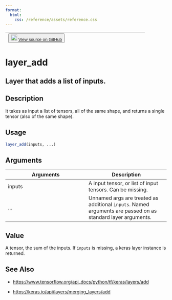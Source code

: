 ```yaml
---
format:
  html:
    css: /reference/assets/reference.css
---
```


| <button class="button"> ![](/reference/assets/GitHub-Mark-32px.png){width="20"} [View source on GitHub](https://github.com/rstudio/keras//blob/main/R/layers-merge.R#L21) </button> |
|:------------------------------:|:--------------------------------------:|

# layer_add

## Layer that adds a list of inputs.

## Description
It takes as input a list of tensors, all of the same shape, and returns a single tensor (also of the same shape). 


## Usage
```r
layer_add(inputs, ...) 
```

## Arguments
|Arguments|Description|
|---|---|
| inputs | A input tensor, or list of input tensors. Can be missing. |
| ... | Unnamed args are treated as additional `inputs`. Named arguments are passed on as standard layer arguments. |



## Value
A tensor, the sum of the inputs. If `inputs` is missing, a keras layer instance is returned. 



## See Also

- [https://www.tensorflow.org/api_docs/python/tf/keras/layers/add](https://www.tensorflow.org/api_docs/python/tf/keras/layers/add)

- [https://keras.io/api/layers/merging_layers/add](https://keras.io/api/layers/merging_layers/add)

